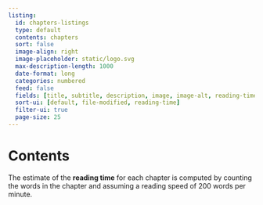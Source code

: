 ```yaml
---
listing:
  id: chapters-listings
  type: default
  contents: chapters
  sort: false
  image-align: right
  image-placeholder: static/logo.svg
  max-description-length: 1000
  date-format: long
  categories: numbered
  feed: false
  fields: [title, subtitle, description, image, image-alt, reading-time, categories, file-modified]
  sort-ui: [default, file-modified, reading-time]
  filter-ui: true
  page-size: 25
---
```


# Contents {.unnumbered}

The estimate of the **reading time** for each chapter is computed by counting the words in the chapter and assuming a reading speed of 200 words per minute.

::: {#chapters-listings}
:::
